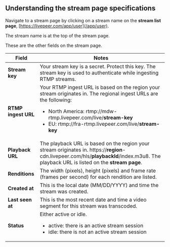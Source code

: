 
<DocsLayout title="Understanding the stream page specifications - Livepeer.com" description="Understanding the stream page specifications">


## Understanding the stream page specifications

Navigate to a stream page by clicking on a stream name on the **stream list
page**, [https://livepeer.com/app/user](/app/user).

The stream name is at the top of the stream page.

These are the other fields on the stream page.

| Field               | Notes                                                                                                                                                                                                                                                                                       |
| ------------------- | ------------------------------------------------------------------------------------------------------------------------------------------------------------------------------------------------------------------------------------------------------------------------------------------- |
| **Stream key**      | Your stream key is a secret. Protect this key. The stream key is used to authenticate while ingesting RTMP streams.                                                                                                                                                                         |
| **RTMP ingest URL** | Your RTMP ingest URL is based on the region your stream originates in. The regional ingest URLs are the following: <ul><li>North America: rtmp://mdw-rtmp.livepeer.com/live/<strong>stream-key</strong></li><li>EU: rtmp://fra-rtmp.livepeer.com/live/<strong>stream-key</strong></li></ul> |
| **Playback URL**    | The playback URL is based on the region your stream originates in. https://<strong>region</strong>-cdn.livepeer.com/hls/<strong>playbackId</strong>/index.m3u8. The playback URL is listed on the <strong>stream page</strong>.                                                             |
| **Renditions**      | The width (pixels), height (pixels) and frame rate (frames per second) for each rendition are listed.                                                                                                                                                                                       |
| **Created at**      | This is the local date (MM/DD/YYYY) and time the stream was created.                                                                                                                                                                                                                        |
| **Last seen at**    | This is the most recent date and time a video segment for this stream was transcoded.                                                                                                                                                                                                       |
| **Status**          | Either active or idle. <ul><li>active: there is an active stream session</li><li>idle: there is not an active stream session</li></ul>                                                                                                                                                      |

</DocsLayout>

